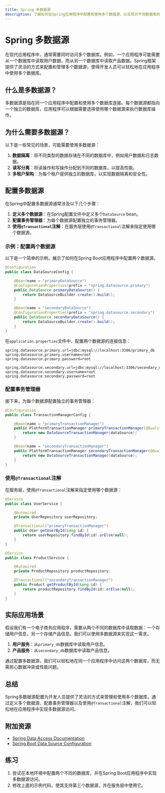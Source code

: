 ```yaml
---
title: Spring 多数据源
description: 了解如何在Spring应用程序中配置和使用多个数据源，以实现对不同数据库的访问。
---
```


# Spring 多数据源

在现代应用程序中，通常需要同时访问多个数据库。例如，一个应用程序可能需要从一个数据库中读取用户数据，而从另一个数据库中读取产品数据。Spring框架提供了灵活的方式来配置和管理多个数据源，使得开发人员可以轻松地在应用程序中使用多个数据库。

## 什么是多数据源？

多数据源是指在同一个应用程序中配置和使用多个数据库连接。每个数据源都指向一个独立的数据库，应用程序可以根据需要选择使用哪个数据源来执行数据库操作。

## 为什么需要多数据源？

以下是一些常见的场景，可能需要使用多数据源：

1. **数据隔离**：将不同类型的数据存储在不同的数据库中，例如用户数据和日志数据。
2. **读写分离**：将读操作和写操作分配到不同的数据库，以提高性能。
3. **多租户架构**：为每个租户提供独立的数据库，以实现数据隔离和安全性。

## 配置多数据源

在Spring中配置多数据源通常涉及以下几个步骤：

1. **定义多个数据源**：在Spring配置文件中定义多个`DataSource` bean。
2. **配置事务管理器**：为每个数据源配置独立的事务管理器。
3. **使用`@Transactional`注解**：在服务层使用`@Transactional`注解来指定使用哪个数据源。

### 示例：配置两个数据源

以下是一个简单的示例，展示了如何在Spring Boot应用程序中配置两个数据源。

```java
@Configuration
public class DataSourceConfig {

    @Bean(name = "primaryDataSource")
    @ConfigurationProperties(prefix = "spring.datasource.primary")
    public DataSource primaryDataSource() {
        return DataSourceBuilder.create().build();
    }

    @Bean(name = "secondaryDataSource")
    @ConfigurationProperties(prefix = "spring.datasource.secondary")
    public DataSource secondaryDataSource() {
        return DataSourceBuilder.create().build();
    }
}
```

在`application.properties`文件中，配置两个数据源的连接信息：

```properties
spring.datasource.primary.url=jdbc:mysql://localhost:3306/primary_db
spring.datasource.primary.username=root
spring.datasource.primary.password=root

spring.datasource.secondary.url=jdbc:mysql://localhost:3306/secondary_db
spring.datasource.secondary.username=root
spring.datasource.secondary.password=root
```

### 配置事务管理器

接下来，为每个数据源配置独立的事务管理器：

```java
@Configuration
public class TransactionManagerConfig {

    @Bean(name = "primaryTransactionManager")
    public PlatformTransactionManager primaryTransactionManager(@Qualifier("primaryDataSource") DataSource dataSource) {
        return new DataSourceTransactionManager(dataSource);
    }

    @Bean(name = "secondaryTransactionManager")
    public PlatformTransactionManager secondaryTransactionManager(@Qualifier("secondaryDataSource") DataSource dataSource) {
        return new DataSourceTransactionManager(dataSource);
    }
}
```

### 使用`@Transactional`注解

在服务层，使用`@Transactional`注解来指定使用哪个数据源：

```java
@Service
public class UserService {

    @Autowired
    private UserRepository userRepository;

    @Transactional("primaryTransactionManager")
    public User getUserById(Long id) {
        return userRepository.findById(id).orElse(null);
    }
}

@Service
public class ProductService {

    @Autowired
    private ProductRepository productRepository;

    @Transactional("secondaryTransactionManager")
    public Product getProductById(Long id) {
        return productRepository.findById(id).orElse(null);
    }
}
```

## 实际应用场景

假设我们有一个电子商务应用程序，需要从两个不同的数据库中读取数据：一个存储用户信息，另一个存储产品信息。我们可以使用多数据源来实现这一需求。

1. **用户服务**：从`primary_db`数据库中读取用户信息。
2. **产品服务**：从`secondary_db`数据库中读取产品信息。

通过配置多数据源，我们可以轻松地在同一个应用程序中访问这两个数据库，而无需担心数据冲突或性能问题。

## 总结

Spring多数据源配置为开发人员提供了灵活的方式来管理和使用多个数据库。通过定义多个数据源、配置事务管理器以及使用`@Transactional`注解，我们可以轻松地在应用程序中实现多数据源访问。

## 附加资源

- [Spring Data Access Documentation](https://docs.spring.io/spring-framework/docs/current/reference/html/data-access.html)
- [Spring Boot Data Source Configuration](https://docs.spring.io/spring-boot/docs/current/reference/html/howto.html#howto-data-access)

## 练习

1. 尝试在本地环境中配置两个不同的数据库，并在Spring Boot应用程序中实现多数据源访问。
2. 修改上面的示例代码，使其支持第三个数据源，并在服务层中使用它。